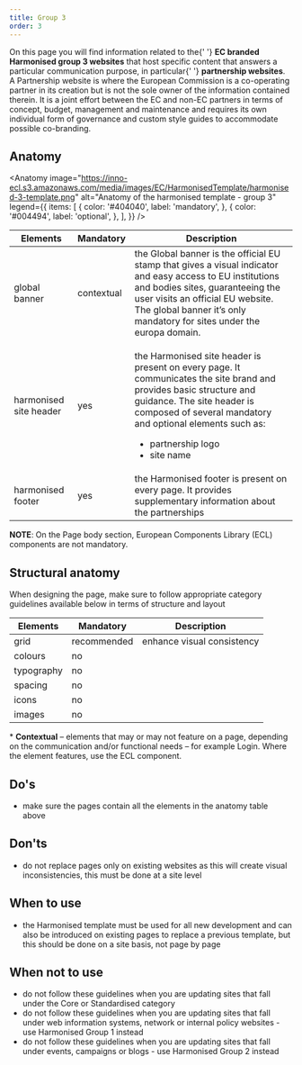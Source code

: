 ```yaml
---
title: Group 3
order: 3
---
```



<Paragraph size="lead">
  On this page you will find information related to the{' '}
  <strong>EC branded Harmonised group 3 websites</strong> that host specific
  content that answers a particular communication purpose, in particular{' '}
  <strong>partnership websites</strong>.
</Paragraph>
<Paragraph size="lead">
  A Partnership website is where the European Commission is a co-operating
  partner in its creation but is not the sole owner of the information contained
  therein. It is a joint effort between the EC and non-EC partners in terms of
  concept, budget, management and maintenance and requires its own individual
  form of governance and custom style guides to accommodate possible
  co-branding.
</Paragraph>

## Anatomy

<Anatomy
  image="https://inno-ecl.s3.amazonaws.com/media/images/EC/HarmonisedTemplate/harmonised-3-template.png"
  alt="Anatomy of the harmonised template - group 3"
  legend={{
    items: [
      {
        color: '#404040',
        label: 'mandatory',
      },
      {
        color: '#004494',
        label: 'optional',
      },
    ],
  }}
/>

| Elements                                                                                                           | Mandatory  | Description                                                                                                                                                                                                                                                               |
| ------------------------------------------------------------------------------------------------------------------ | ---------- | ------------------------------------------------------------------------------------------------------------------------------------------------------------------------------------------------------------------------------------------------------------------------- |
| <Link to="https://webgate.ec.europa.eu/fpfis/wikis/display/webtools/Global+banner" standalone>global banner</Link> | contextual | the Global banner is the official EU stamp that gives a visual indicator and easy access to EU institutions and bodies sites, guaranteeing the user visits an official EU website. The global banner it’s only mandatory for sites under the europa domain.               |
| <Link to="/ec/harmonised-templates/site-header/group3/" standalone>harmonised site header</Link>                   | yes        | <p>the Harmonised site header is present on every page. It communicates the site brand and provides basic structure and guidance. The site header is composed of several mandatory and optional elements such as:</p><ul><li>partnership logo</li><li>site name</li></ul> |
| <Link to="/ec/harmonised-templates/footer/group3/" standalone>harmonised footer</Link>                             | yes        | the Harmonised footer is present on every page. It provides supplementary information about the partnerships                                                                                                                                                              |

**NOTE**: On the Page body section, European Components Library (ECL) components are not mandatory.

## Structural anatomy

When designing the page, make sure to follow appropriate category guidelines available below in terms of structure and layout

| Elements                                                           | Mandatory   | Description                |
| ------------------------------------------------------------------ | ----------- | -------------------------- |
| <Link to="/ec/utilities/grid/" standalone>grid</Link>              | recommended | enhance visual consistency |
| <Link to="/ec/guidelines/colours/" standalone>colours</Link>       | no          |                            |
| <Link to="/ec/guidelines/typography/" standalone>typography</Link> | no          |                            |
| <Link to="/ec/guidelines/spacing/" standalone>spacing</Link>       | no          |                            |
| <Link to="/ec/guidelines/iconography/" standalone>icons</Link>     | no          |                            |
| <Link to="/ec/guidelines/images/" standalone>images</Link>         | no          |                            |

<Paragraph size="s">
  * <strong>Contextual</strong> – elements that may or may not feature on a
  page, depending on the communication and/or functional needs – for example
  Login. Where the element features, use the ECL component.
</Paragraph>

## Do's

- make sure the pages contain all the elements in the anatomy table above

## Don'ts

- do not replace pages only on existing websites as this will create visual inconsistencies, this must be done at a site level

## When to use

- the Harmonised template must be used for all new development and can also be introduced on existing pages to replace a previous template, but this should be done on a site basis, not page by page

## When not to use

- do not follow these guidelines when you are updating sites that fall under the <Link to="/ec/core-template/">Core</Link> or <Link to="/ec/standardised-template/">Standardised</Link> category
- do not follow these guidelines when you are updating sites that fall under web information systems, network or internal policy websites - use <Link to="/ec/harmonised-templates/group1/">Harmonised Group 1</Link> instead
- do not follow these guidelines when you are updating sites that fall under events, campaigns or blogs - use <Link to="/ec/harmonised-templates/group2/">Harmonised Group 2</Link> instead
